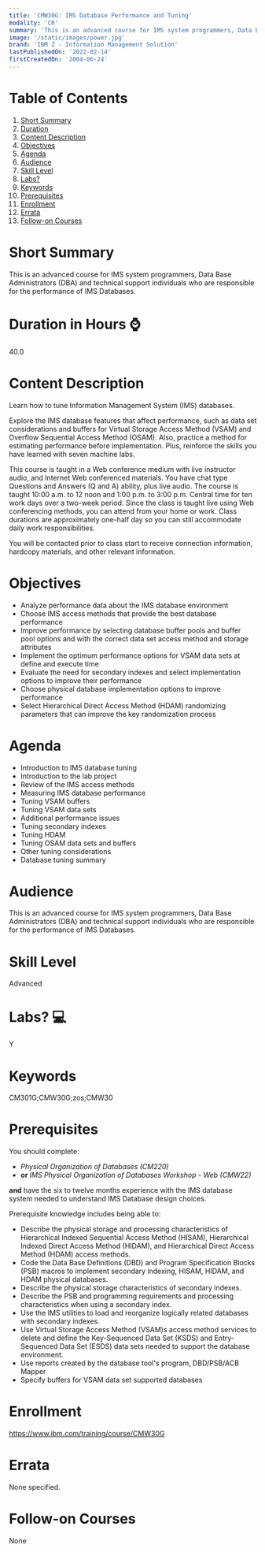 ```yaml
---
title: 'CMW30G: IMS Database Performance and Tuning'
modality: 'CR'
summary: 'This is an advanced course for IMS system programmers, Data Base Administrators (DBA) and technical support individuals who are responsible for the performance of IMS Databases.'
image: '/static/images/power.jpg'
brand: 'IBM Z - Information Management Solution'
lastPublishedOn: '2022-02-14'
firstCreatedOn: '2004-06-24'
---
```

# Table of Contents
1.  [Short Summary](#short-summary)
2.  [Duration](#duration-in-hours-)
3.  [Content Description](#content-description)
4.  [Objectives](#objectives)
5.  [Agenda](#agenda)
6.  [Audience](#audience)
7.  [Skill Level](#skill-level)
8.  [Labs?](#labs-)
9.  [Keywords](#keywords)
10. [Prerequisites](#prerequisites)
11. [Enrollment](#enrollment)
12. [Errata](#errata)
13. [Follow-on Courses](#follow-on-courses)

# Short Summary
This is an advanced course for IMS system programmers, Data Base Administrators (DBA) and technical support individuals who are responsible for the performance of IMS Databases.

# Duration in Hours ⌚
40.0

# Content Description
Learn how to tune Information Management System (IMS) databases.


Explore the IMS database features that affect performance, such as data set considerations and buffers for Virtual Storage Access Method (VSAM) and Overflow Sequential Access Method (OSAM). Also, practice a method for estimating performance before implementation. Plus, reinforce the skills you have learned with seven machine labs.


This course is taught in a Web conference medium with live instructor audio, and Internet Web conferenced materials. You have chat type Questions and Answers (Q and A) ability, plus live audio. The course is taught 10:00 a.m. to 12 noon and 1:00 p.m. to 3:00 p.m. Central time for ten work days over a two-week period. Since the class is taught live using Web conferencing methods, you can attend from your home or work. Class durations are approximately one-half day so you can still accommodate daily work responsibilities.


You will be contacted prior to class start to receive connection information, hardcopy materials, and other relevant information.



# Objectives
* Analyze performance data about the IMS database environment
* Choose IMS access methods that provide the best database performance
* Improve performance by selecting database buffer pools and buffer pool options and with the correct data set access method and storage attributes
* Implement the optimum performance options for VSAM data sets at define and execute time
* Evaluate the need for secondary indexes and select implementation options to improve their performance
* Choose physical database implementation options to improve performance
* Select Hierarchical Direct Access Method (HDAM) randomizing parameters that can improve the key randomization process


# Agenda
* Introduction to IMS database tuning
* Introduction to the lab project
* Review of the IMS access methods
* Measuring IMS database performance
* Tuning VSAM buffers
* Tuning VSAM data sets
* Additional performance issues
* Tuning secondary indexes
* Tuning HDAM
* Tuning OSAM data sets and buffers
* Other tuning considerations
* Database tuning summary


# Audience
This is an advanced course for IMS system programmers, Data Base Administrators (DBA) and technical support individuals who are responsible for the performance of IMS Databases.



# Skill Level
Advanced            

# Labs? 💻
Y

# Keywords
CM301G;CMW30G;zos;CMW30

# Prerequisites
You should complete:


* *Physical Organization of Databases (CM220)*
* **or** *IMS Physical Organization of Databases Workshop - Web (CMW22)*


**and** have the six to twelve months experience with the IMS database system needed to understand IMS Database design choices.


Prerequisite knowledge includes being able to:


* Describe the physical storage and processing characteristics of Hierarchical Indexed Sequential Access Method (HISAM), Hierarchical Indexed Direct Access Method (HIDAM), and Hierarchical Direct Access Method (HDAM) access methods.
* Code the Data Base Definitions (DBD) and Program Specification Blocks (PSB) macros to implement secondary indexing, HISAM, HIDAM, and HDAM physical databases.
* Describe the physical storage characteristics of secondary indexes.
* Describe the PSB and programming requirements and processing characteristics when using a secondary index.
* Use the IMS utilities to load and reorganize logically related databases with secondary indexes.
* Use Virtual Storage Access Method (VSAM)s access method services to delete and define the Key-Sequenced Data Set (KSDS) and Entry-Sequenced Data Set (ESDS) data sets needed to support the database environment.
* Use reports created by the database tool's program, DBD/PSB/ACB Mapper
* Specify buffers for VSAM data set supported databases


# Enrollment
https://www.ibm.com/training/course/CMW30G

# Errata
None specified.

# Follow-on Courses
None


